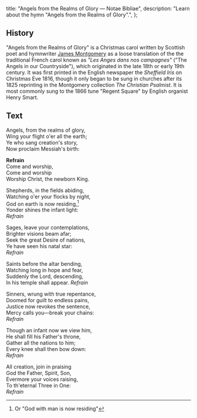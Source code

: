   title: "Angels from the Realms of Glory — Notae Bibliae",
  description: "Learn about the hymn \"Angels from the Realms of Glory\".",
};

<Initial text="Angels from the Realms of Glory" />

## History

"Angels from the Realms of Glory" is a Christmas carol written by Scottish poet and hymnwriter [James Montgomery](/liturgy/music/composers/james-montgomery) as a loose translation of the the traditional French carol known as *"Les Anges dans nos campagnes"* ("The Angels in our Countryside"), which originated in the late 18th or early 19th century. It was first printed in the English newspaper the *Sheffield Iris* on Christmas Eve 1816, though it only began to be sung in churches after its 1825 reprinting in the Montgomery collection *The Christian Psalmist*. It is most commonly sung to the 1866 tune "Regent Square" by English organist Henry Smart.

## Text

Angels, from the realms of glory,<br/>
Wing your flight o'er all the earth;<br/>
Ye who sang creation's story,<br/>
Now proclaim Messiah's birth:

**Refrain**<br/>
Come and worship,<br/>
Come and worship<br/>
Worship Christ, the newborn King.

Shepherds, in the fields abiding,<br/>
Watching o'er your flocks by night,<br/>
God on earth is now residing,[^1]<br/>
Yonder shines the infant light:<br/>
*Refrain*

Sages, leave your contemplations,<br/>
Brighter visions beam afar;<br/>
Seek the great Desire of nations,<br/>
Ye have seen his natal star:<br/>
*Refrain*

Saints before the altar bending,<br/>
Watching long in hope and fear,<br/>
Suddenly the Lord, descending,<br/>
In his temple shall appear. *Refrain*

Sinners, wrung with true repentance,<br/>
Doomed for guilt to endless pains,<br/>
Justice now revokes the sentence,<br/>
Mercy calls you—break your chains:<br/>
*Refrain*

Though an infant now we view him,<br/>
He shall fill his Father's throne,<br/>
Gather all the nations to him;<br/>
Every knee shall then bow down:<br/>
*Refrain*

All creation, join in praising<br/>
God the Father, Spirit, Son,<br/>
Evermore your voices raising,<br/>
To th'eternal Three in One:<br/>
*Refrain*

[^1]: Or "God with man is now residing"
